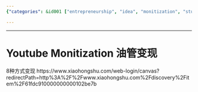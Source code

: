```yaml
---
{"categories": &id001 ["entrepreneurship", "idea", "monitization", "stub", "youtube"], "category": "YouTube Monetization", "date": "2023-12-22 23:52:59", "description": "This article offers eight methods to monetize YouTube content, providing a valuable resource for creators looking to generate income from their videos.", "tags": *id001, "title": "Youtube Monitization 油管变现"}

---
```


------

# Youtube Monitization 油管变现

8种方式变现
https://www.xiaohongshu.com/web-login/canvas?redirectPath=http%3A%2F%2Fwww.xiaohongshu.com%2Fdiscovery%2Fitem%2F61fdc910000000000102be7b

